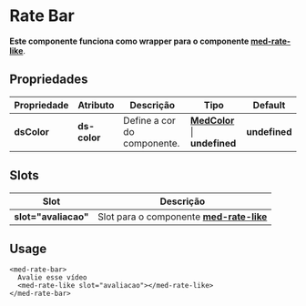 
<Meta title="Components/Global/Rate Bar/Usage" />

# Rate Bar

**Este componente funciona como wrapper para o componente [med-rate-like](http://desenv.ordomederi.com/templarios/?path=/story/components-global-rate-like--default)**.

## Propriedades

| Propriedade  | Atributo     | Descrição                                   | Tipo                                                                                                                   | Default       |
| ------------ | ------------ | ------------------------------------------- | ---------------------------------------------------------------------------------------------------------------------- | ------------- |
| **dsColor**  | **ds-color** | Define a cor do componente.                 | **[MedColor](http://desenv.ordomederi.com/templarios/?path=/story/enums-enums--page#medcolors)** \| **undefined**  | **undefined** |

## Slots

| Slot                 | Descrição                                                                                                                                 |
| -------------------- | ----------------------------------------------------------------------------------------------------------------------------------------- |
| **slot="avaliacao"** | Slot para o componente **[med-rate-like](http://desenv.ordomederi.com/templarios/?path=/story/components-global-rate-like--default)** |

## Usage

```
<med-rate-bar>
  Avalie esse vídeo
  <med-rate-like slot="avaliacao"></med-rate-like>
</med-rate-bar>
```
